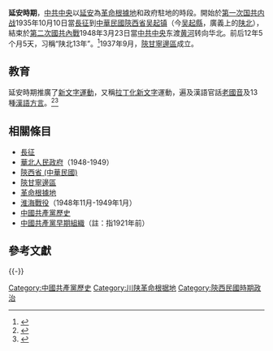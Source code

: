'''延安時期'''，[[中共中央|中共中央]]以[[延安|延安]]為[[革命根據地|革命根據地]]和政府駐地的時段。開始於[[第一次国共内战|第一次国共内战]]1935年10月10日當[[長征|長征]]到[[陝西省_(中華民國)|中華民國陝西省]][[吴起镇|吴起镇]]（今[[吴起縣|吴起縣]]，廣義上的[[陕北|陕北]]），結束於[[第二次國共內戰|第二次國共內戰]]1948年3月23日當[[中共中央|中共中央]]东渡[[黄河|黄河]]转向华北。前后12年5个月5天，习稱“陕北13年”。<ref>{{cite journal|title=跳出“周期率”的伟大探索和实践──延安时期边区廉政建设的历史启示|journal=《人文杂志》|date=1996|issue=5|author=肖周录|url=http://www.cqvip.com/qk/81772x/199605/1002854197.html|7=|access-date=2020-09-11|archive-date=2020-09-17|archive-url=https://web.archive.org/web/20200917045557/http://www.cqvip.com/qk/81772x/199605/1002854197.html}}</ref>1937年9月，[[陝甘寧邊區|陝甘寧邊區]]成立。

==教育==
延安時期推廣了[[新文字運動|新文字運動]]，又稱[[拉丁化新文字|拉丁化新文字]]運動，遍及漢語官話[[老國音|老國音]]及13種[[漢語方言|漢語方言]]。<ref>{{cite journal|title=延安时期新文字运动的历史价值与经验教训|journal=《延安大学学报(社会科学版)》|date=2015年12月|volume=37|issue=6|author=王莉|page=第95頁|url=http://library.ttcdw.com/uploadfiles/201601/1453510965.pdf|archiveurl=https://web.archive.org/web/20200911003848/http://library.ttcdw.com/uploadfiles/201601/1453510965.pdf|archivedate=2020-09-11|access-date=2020-09-11|dead-url=no}}</ref><ref>{{cite news|title=[汉语拼音60年]拉丁化新文字，人人争做仓颉的激情年代|publisher=[[澎湃新闻|澎湃新闻]]|date=2018-04-01|author=徐春伟|url=https://www.thepaper.cn/newsDetail_forward_2027439|archiveurl=https://web.archive.org/web/20200708083850/https://www.thepaper.cn/newsDetail_forward_2027439|archivedate=2020-07-08}}</ref>

==相關條目==
*[[長征|長征]]
*[[華北人民政府|華北人民政府]]（1948-1949）
*[[陝西省_(中華民國)|陝西省 (中華民國)]]
*[[陝甘寧邊區|陝甘寧邊區]]
*[[革命根據地|革命根據地]]
*[[淮海戰役|淮海戰役]]（1948年11月-1949年1月）
*[[中國共產黨歷史|中國共產黨歷史]]
*[[中國共產黨早期組織|中國共產黨早期組織]]（註：指1921年前）

==參考文獻==
{{REFLIST}}
{{-}}
{{马克思主义在中国的早期传播}}
{{第一次国共内战}}
{{第二次国共内战}}
{{中国共产党政治运动}}

[[Category:中國共產黨歷史|Category:中國共產黨歷史]]
[[Category:川陕革命根据地|Category:川陕革命根据地]]
[[Category:陝西民國時期政治|Category:陝西民國時期政治]]